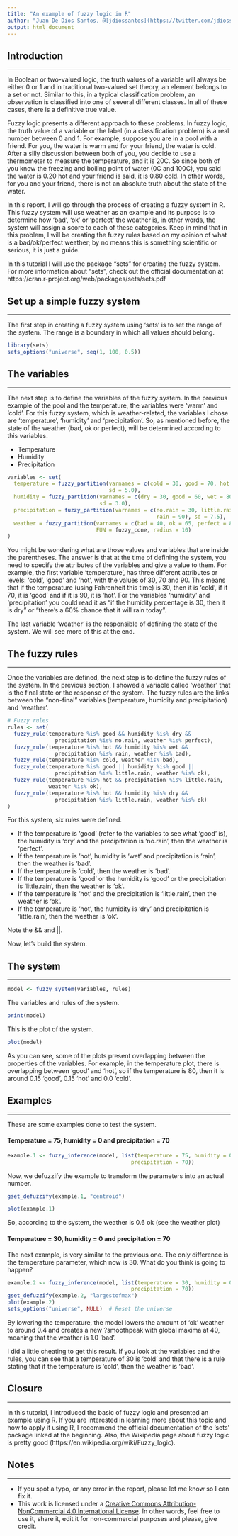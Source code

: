 ```yaml
---
title: "An example of fuzzy logic in R"
author: "Juan De Dios Santos, @[jdiossantos](https://twitter.com/jdiossantos)"
output: html_document
---
```


## Introduction
***

In Boolean or two-valued logic, the truth values of a variable will always be 
either 0 or 1 and in traditional two-valued set theory, an element belongs to a 
set or not. Similar to this, in a typical classification problem, an observation
is classified into one of several different classes. In all of these cases, there
is a definitive true value.

Fuzzy logic presents a different approach to these problems. In fuzzy logic, the
truth value of a variable or the label (in a classification problem) is a real 
number between 0 and 1.  For example, suppose you are in a pool with a friend. 
For you, the water is warm and for your friend, the water is cold. After a silly
discussion between both of you, you decide to use a thermometer to measure the 
temperature, and it is 20C. So since both of you know the freezing and boiling 
point of water (0C and 100C), you said the water is 0.20 hot and your friend is
said, it is 0.80 cold. In other words, for you and your friend, there is not an
absolute truth about the state of the water.

In this report, I will go through the process of creating a fuzzy system in R.
This fuzzy system will use weather as an example and its purpose is to determine
how 'bad', 'ok' or 'perfect' the weather is, in other words, the system will 
assign a score to each of these categories. Keep in mind that in this problem, 
I will be creating the fuzzy rules based on my opinion of what is a bad/ok/perfect
weather; by no means this is something scientific or serious, it is just a guide.

In this tutorial I will use the package "sets" for creating the fuzzy system.
For more information about "sets", check out the official
documentation at https://cran.r-project.org/web/packages/sets/sets.pdf

## Set up a simple fuzzy system
***

The first step in creating a fuzzy system using 'sets' is to set the range of the
system. The range is a boundary in which all values should belong.

```r
library(sets)
sets_options("universe", seq(1, 100, 0.5))
```

## The variables
***

The next step is to define the variables of the fuzzy system. In the previous
example of the pool and the temperature, the variables were 'warm' and 'cold'.
For this fuzzy system, which is weather-related, the variables I chose are 
'temperature', 'humidity' and 'precipitation'. So, as mentioned before, the state
of the weather (bad, ok or perfect), will be determined according to this variables.

* Temperature
* Humidity
* Precipitation

```r
variables <- set(
  temperature = fuzzy_partition(varnames = c(cold = 30, good = 70, hot = 90),
                                sd = 5.0),
  humidity = fuzzy_partition(varnames = c(dry = 30, good = 60, wet = 80), 
                             sd = 3.0),
  precipitation = fuzzy_partition(varnames = c(no.rain = 30, little.rain = 60,
                                               rain = 90), sd = 7.5),
  weather = fuzzy_partition(varnames = c(bad = 40, ok = 65, perfect = 80),
                            FUN = fuzzy_cone, radius = 10)
)
```


You might be wondering what are those values and variables that are inside the
parentheses. The answer is that at the time of defining the system, you need to 
specify the attributes of the variables and give a value to them.
For example, the first variable 'temperature', has three different attributes or
levels: 'cold', 'good' and 'hot', with the values of 30, 70 and 90. This means
that if the temperature (using Fahrenheit this time) is 30, then it is 'cold',
if it 70, it is 'good' and if it is 90, it is 'hot'. For the variables 'humidity' and
'precipitation' you could read it as "if the humidity percentage is 30, then it
is dry" or "there's a 60% chance that it will rain today".

The last variable 'weather' is the responsible of defining the state of the system.
We will see more of this at the end.

## The fuzzy rules
***

Once the variables are defined, the next step is to define the fuzzy rules of
the system. In the previous section, I showed a variable called 'weather' that 
is the final state or the response of the system. The fuzzy rules are the links
between the "non-final" variables (temperature, humidity and precipitation) and
'weather'.

```r
# Fuzzy rules
rules <- set(
  fuzzy_rule(temperature %is% good && humidity %is% dry &&
               precipitation %is% no.rain, weather %is% perfect),
  fuzzy_rule(temperature %is% hot && humidity %is% wet &&
               precipitation %is% rain, weather %is% bad),
  fuzzy_rule(temperature %is% cold, weather %is% bad),
  fuzzy_rule(temperature %is% good || humidity %is% good ||
               precipitation %is% little.rain, weather %is% ok),
  fuzzy_rule(temperature %is% hot && precipitation %is% little.rain,
             weather %is% ok),
  fuzzy_rule(temperature %is% hot && humidity %is% dry &&
               precipitation %is% little.rain, weather %is% ok)
)
```

For this system, six rules were defined.

* If the temperature is 'good' (refer to the variables to see what 'good' is), 
the humidity is 'dry' and the precipitation is 'no.rain', then the weather is 
'perfect'. 
* If the temperature is 'hot', humidity is 'wet' and precipitation is 'rain', 
then the weather is 'bad'.
* If the temperature is 'cold', then the weather is 'bad'.
* If the temperature is 'good' or the humidity is 'good' or the precipitation is
'little.rain', then the weather is 'ok'.
* If the temperature is 'hot' and the precipitation is 'little.rain', then the
weather is 'ok'.
* If the temperature is 'hot', the humidity is 'dry' and precipitation is
'little.rain', then the weather is 'ok'.

Note the && and ||.

Now, let's build the system.

## The system
***

```r
model <- fuzzy_system(variables, rules)
```

The variables and rules of the system.

```r
print(model)
```

This is the plot of the system.

```r
plot(model)
```

As you can see, some of the plots present overlapping between the properties
of the variables. For example, in the temperature plot, there is overlapping 
between 'good' and 'hot', so if the temperature is 80, then it is around 0.15 'good',
0.15 'hot' and 0.0 'cold'.

## Examples
***

These are some examples done to test the system.

#### Temperature = 75, humidity = 0 and precipitation = 70

```r
example.1 <- fuzzy_inference(model, list(temperature = 75, humidity = 0,
                                       precipitation = 70))

```

Now, we defuzzify the example to transform the parameters into an actual number.

```r
gset_defuzzify(example.1, "centroid")
```


```r
plot(example.1)
```

So, according to the system, the weather is 0.6 ok (see the weather plot)

#### Temperature = 30, humidity = 0 and precipitation = 70

The next example, is very similar to the previous one. The only difference is the
temperature parameter, which now is 30. What do you think is going to happen?

```r
example.2 <- fuzzy_inference(model, list(temperature = 30, humidity = 0,
                                       precipitation = 70))
gset_defuzzify(example.2, "largestofmax")
plot(example.2)
sets_options("universe", NULL)  # Reset the universe
```

By lowering the temperature, the model lowers the amount of 'ok' weather to
around 0.4 and creates a new ?smoothpeak with global maxima at 40, meaning that
the weather is 1.0 'bad'. 

I did a little cheating to get this result. If you look at the variables and the
rules, you can see that a temperature of 30 is 'cold' and that there is a rule 
stating that if the temperature is 'cold', then the weather is 'bad'.

## Closure
***

In this tutorial, I introduced the basic of fuzzy logic and presented an example
using R. If you are interested in learning more about this topic and how to
apply it using R, I recommend the official documentation of the 'sets' package
linked at the beginning. Also, the Wikipedia page about fuzzy logic is pretty good (https://en.wikipedia.org/wiki/Fuzzy_logic).

## Notes
***

* If you spot a typo, or any error in the report, please let me know so I can
fix it.
* This work is licensed under a [Creative Commons Attribution-NonCommercial 4.0 International License](http://creativecommons.org/licenses/by-nc/4.0/). In other words, feel 
free to use it, share it, edit it for non-commercial purposes and please, give credit.